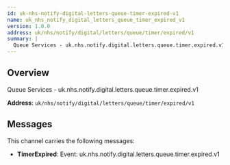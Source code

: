 ```yaml
---
id: uk-nhs-notify-digital-letters-queue-timer-expired-v1
name: uk_nhs_notify_digital_letters_queue_timer_expired_v1
version: 1.0.0
address: uk/nhs/notify/digital/letters/queue/timer/expired/v1
summary: |
  Queue Services - uk.nhs.notify.digital.letters.queue.timer.expired.v1
---
```


## Overview

Queue Services - uk.nhs.notify.digital.letters.queue.timer.expired.v1

**Address**: `uk/nhs/notify/digital/letters/queue/timer/expired/v1`

## Messages

This channel carries the following messages:

- **TimerExpired**: Event: uk.nhs.notify.digital.letters.queue.timer.expired.v1
